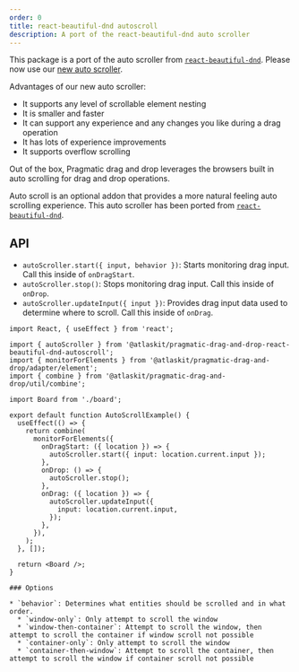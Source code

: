 ```yaml
---
order: 0
title: react-beautiful-dnd autoscroll
description: A port of the react-beautiful-dnd auto scroller
---
```



<SectionMessage appearance="warning" title="Please use our new auto scroller">

This package is a port of the auto scroller from [`react-beautiful-dnd`](https://github.com/atlassian/react-beautiful-dnd). Please now use our [new auto scroller](../auto-scroll).

Advantages of our new auto scroller:

- It supports any level of scrollable element nesting
- It is smaller and faster
- It can support any experience and any changes you like during a drag operation
- It has lots of experience improvements
- It supports overflow scrolling

</SectionMessage>

Out of the box, Pragmatic drag and drop leverages the browsers built in auto scrolling for drag and drop operations.

Auto scroll is an optional addon that provides a more natural feeling auto scrolling experience.
This auto scroller has been ported from [`react-beautiful-dnd`](https://github.com/atlassian/react-beautiful-dnd).

## API

- `autoScroller.start({ input, behavior })`: Starts monitoring drag input. Call this inside of `onDragStart`.
- `autoScroller.stop()`: Stops monitoring drag input. Call this inside of `onDrop`.
- `autoScroller.updateInput({ input })`: Provides drag input data used to determine where to scroll. Call this inside of `onDrag`.

```tsx
import React, { useEffect } from 'react';

import { autoScroller } from '@atlaskit/pragmatic-drag-and-drop-react-beautiful-dnd-autoscroll';
import { monitorForElements } from '@atlaskit/pragmatic-drag-and-drop/adapter/element';
import { combine } from '@atlaskit/pragmatic-drag-and-drop/util/combine';

import Board from './board';

export default function AutoScrollExample() {
  useEffect(() => {
    return combine(
      monitorForElements({
        onDragStart: ({ location }) => {
          autoScroller.start({ input: location.current.input });
        },
        onDrop: () => {
          autoScroller.stop();
        },
        onDrag: ({ location }) => {
          autoScroller.updateInput({
            input: location.current.input,
          });
        },
      }),
    );
  }, []);

  return <Board />;
}

### Options

* `behavior`: Determines what entities should be scrolled and in what order.
  * `window-only`: Only attempt to scroll the window
  * `window-then-container`: Attempt to scroll the window, then attempt to scroll the container if window scroll not possible
  * `container-only`: Only attempt to scroll the window
  * `container-then-window`: Attempt to scroll the container, then attempt to scroll the window if container scroll not possible
```
